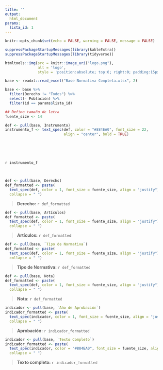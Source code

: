 ```yaml
---
title: ''
output:
  html_document
params:
  lista_id: 1
---
```


```r
knitr::opts_chunk$set(echo = FALSE, warning = FALSE, message = FALSE)
```


```r
suppressPackageStartupMessages(library(kableExtra))
suppressPackageStartupMessages(library(tidyverse))

htmltools::img(src = knitr::image_uri("logo.png"), 
               alt = 'logo', 
               style = 'position:absolute; top:0; right:0; padding:15px;max-width: 45%;')

base <- readxl::read_excel("Base Normativa Completa.xlsx", 2)

base <- base %>% 
  filter(Derecho != "Todos") %>% 
  select(- Población) %>% 
  filter(id == params$lista_id)

## Defino tamaño de letra
fuente_size <- 14
```


```r
def <- pull(base, Instrumento)
instrumento_f <- text_spec(def, color = "#884EA0", font_size = 22,
                           align = "center", bold = TRUE)
```

<br />
<br />
<br />

`r instrumento_f`

<div style="text-align: justify">

<br />
  
```r
def <- pull(base, Derecho)
def_formatted <- paste(
  text_spec(def, color = 1, font_size = fuente_size, align = "justify"),
  collapse = " ")
```

> **Derecho:** `r def_formatted`

```r
def <- pull(base, Artículos)
def_formatted <- paste(
  text_spec(def, color = 1, font_size = fuente_size, align = "justify"),
  collapse = " ")
```

> **Artículos:** `r def_formatted`

```r
def <- pull(base, `Tipo de Normativa`)
def_formatted <- paste(
  text_spec(def, color = 1, font_size = fuente_size, align = "justify"),
  collapse = " ")
```

> **Tipo de Normativa:** `r def_formatted`

```r
def <- pull(base, Nota)
def_formatted <- paste(
  text_spec(def, color = 1, font_size = fuente_size, align = "justify"),
  collapse = " ")
```

> **Nota:** `r def_formatted`

```r
indicador <- pull(base, `Año de Aprobación`)
indicador_formatted <- paste(
  text_spec(indicador, color = 1, font_size = fuente_size, align = "justify"),
  collapse = " ")
```

> **Aprobación:** `r indicador_formatted`

```r
indicador <- pull(base, `Texto Completo`)
indicador_formatted <- paste(
  text_spec(indicador, color = "#884EA0", font_size = fuente_size, align = "left"),
  collapse = " ")
```

> **Texto completo:** `r indicador_formatted`

</div>
  
  